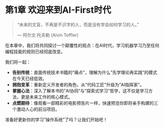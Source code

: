 # 第1章 欢迎来到AI-First时代 {#sec-welcome}

> "未来的文盲，不再是不识字的人，而是没有学会如何学习的人。" 
>
> --- 阿尔文·托夫勒 (Alvin Toffler)

在本章中，我们将共同探讨一个颠覆性的观点：在AI时代，学习机器学习乃至任何编程技能的规则已经彻底改变。

我们将一起：

*   **告别传统**：直面传统技术书籍的"痛点"，理解为什么"先学理论再实践"的模式在今天已经低效。
*   **拥抱变革**：重新定义开发者的角色，从"代码工匠"升级为"AI指挥家"。
*   **掌握心法**：深入了解本书的"AI协同"与"探索式学习"哲学，这不仅是学习方法，更是未来工作的核心模式。
*   **点燃期待**：像观看一部精彩的电影预告片一样，快速预览你即将亲手构建的三个激动人心的前沿项目。

准备好更新你的学习"操作系统"了吗？让我们开始吧！ 